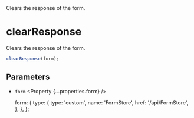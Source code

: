 
<Title>clearResponse</Title>
<Description>Clears the response of the form.</Description>

# clearResponse

Clears the response of the form.

```ts
clearResponse(form);
```

## Parameters

- `form` <Property {...properties.form} />

  form: {
    type: {
      type: 'custom',
      name: 'FormStore',
      href: '/api/FormStore',
    },
  },
};

